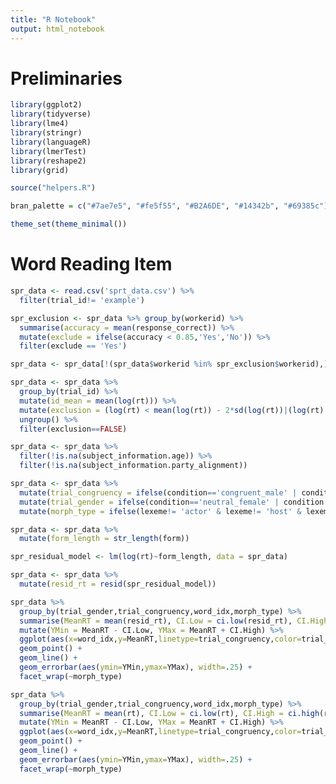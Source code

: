 ```yaml
---
title: "R Notebook"
output: html_notebook
---
```


# Preliminaries 

```r
library(ggplot2) 
library(tidyverse) 
library(lme4) 
library(stringr)
library(languageR)
library(lmerTest)
library(reshape2)
library(grid)

source("helpers.R")

bran_palette = c("#7ae7e5", "#fe5f55", "#B2A6DE", "#14342b", "#69385c")

theme_set(theme_minimal())
```

# Word Reading Item

```r
spr_data <- read.csv('sprt_data.csv') %>%
  filter(trial_id!= 'example')

spr_exclusion <- spr_data %>% group_by(workerid) %>%
  summarise(accuracy = mean(response_correct)) %>%
  mutate(exclude = ifelse(accuracy < 0.85,'Yes','No')) %>% 
  filter(exclude == 'Yes')

spr_data <- spr_data[!(spr_data$workerid %in% spr_exclusion$workerid),]
```

```r
spr_data <- spr_data %>%
  group_by(trial_id) %>%
  mutate(id_mean = mean(log(rt))) %>%
  mutate(exclusion = (log(rt) < mean(log(rt)) - 2*sd(log(rt))|(log(rt) > mean(log(rt)) + 2*sd(log(rt))))) %>%
  ungroup() %>%
  filter(exclusion==FALSE)
```

```r
spr_data <- spr_data %>%
  filter(!is.na(subject_information.age)) %>%
  filter(!is.na(subject_information.party_alignment))
```

```r
spr_data <- spr_data %>%
  mutate(trial_congruency = ifelse(condition=='congruent_male' | condition == 'congruent_female','congruent','neutral')) %>%
  mutate(trial_gender = ifelse(condition=='neutral_female' | condition == 'congruent_female','female','male')) %>%
  mutate(morph_type = ifelse(lexeme!= 'actor' & lexeme!= 'host' & lexeme !='hunter' & lexeme!= 'villain' & lexeme!= 'heir' & lexeme!= 'hero','compound','adoption'))
```

```r
spr_data <- spr_data %>%
  mutate(form_length = str_length(form))

spr_residual_model <- lm(log(rt)~form_length, data = spr_data)

spr_data <- spr_data %>%
  mutate(resid_rt = resid(spr_residual_model))
```

```r
spr_data %>%
  group_by(trial_gender,trial_congruency,word_idx,morph_type) %>%
  summarise(MeanRT = mean(resid_rt), CI.Low = ci.low(resid_rt), CI.High = ci.high(resid_rt)) %>%
  mutate(YMin = MeanRT - CI.Low, YMax = MeanRT + CI.High) %>%
  ggplot(aes(x=word_idx,y=MeanRT,linetype=trial_congruency,color=trial_gender)) + 
  geom_point() + 
  geom_line() + 
  geom_errorbar(aes(ymin=YMin,ymax=YMax), width=.25) + 
  facet_wrap(~morph_type)
```

```r
spr_data %>%
  group_by(trial_gender,trial_congruency,word_idx,morph_type) %>%
  summarise(MeanRT = mean(rt), CI.Low = ci.low(rt), CI.High = ci.high(rt)) %>%
  mutate(YMin = MeanRT - CI.Low, YMax = MeanRT + CI.High) %>%
  ggplot(aes(x=word_idx,y=MeanRT,linetype=trial_congruency,color=trial_gender)) + 
  geom_point() + 
  geom_line() + 
  geom_errorbar(aes(ymin=YMin,ymax=YMax), width=.25) + 
  facet_wrap(~morph_type)
```
